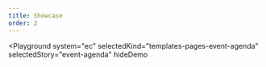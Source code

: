 ```yaml
---
title: Showcase
order: 2
---
```



<Playground
  system="ec"
  selectedKind="templates-pages-event-agenda"
  selectedStory="event-agenda"
  hideDemo
>
  <EventAgendaPageExample />
</Playground>

